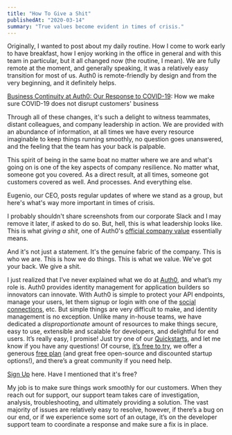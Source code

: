 ```yaml
---
title: "How To Give a Shit"
publishedAt: "2020-03-14"
summary: "True values become evident in times of crisis."
---
```


Originally, I wanted to post about my daily routine. How I come to work early to have breakfast, how I enjoy working in the office in general and with this team in particular, but it all changed now (the routine, I mean). We are fully remote at the moment, and generally speaking, it was a relatively easy transition for most of us. Auth0 is remote-friendly by design and from the very beginning, and it definitely helps.

[Business Continuity at Auth0: Our Response to COVID-19](https://auth0.com/blog/business-continuity-at-auth0-our-response-to-covid-19/): How we make sure COVID-19 does not disrupt customers' business

Through all of these changes, it's such a delight to witness teammates, distant colleagues, and company leadership in action. We are provided with an abundance of information, at all times we have every resource imaginable to keep things running smoothly, no question goes unanswered, and the feeling that the team has your back is palpable.

This spirit of being in the same boat no matter where we are and what's going on is one of the key aspects of company resilience. No matter what, someone got you covered. As a direct result, at all times, someone got customers covered as well. And processes. And everything else.

Eugenio, our CEO, posts regular updates of where we stand as a group, but here's what's way more important in times of crisis.

<ImageWithAlt alt="Give a shit" path="how-to-give-a-shit/fb332fa05c5f79caccf196e722503d7fa1b23db6-1738x744.png" width="1738" height="744"  />

I probably shouldn't share screenshots from our corporate Slack and I may remove it later, if asked to do so. But, hell, this is what leadership looks like. This is what _giving a shit_, one of Auth0's [official company value](https://auth0.com/careers/culture) essentially means.

And it's not just a statement. It's the genuine fabric of the company. This is who we are. This is how we do things. This is what we value. We've got your back. We give a shit.

<ImageWithAlt alt="Give a shit" path="how-to-give-a-shit/64a4a2764dd2bb6762423ccaf509927cca5bb18c-128x128.png" width="128" height="128" />

I just realized that I’ve never explained what we do at [Auth0](https://auth0.com/), and what’s my role is. Auth0 provides identity management for application builders so innovators can innovate. With Auth0 is simple to protect your API endpoints, manage your users, let them signup or login with one of the [social connections](https://auth0.com/docs/connections/identity-providers-social), etc. But simple things are very difficult to make, and identity management is no exception. Unlike many in-house teams, we have dedicated a _disproportionate_ amount of resources to make things secure, easy to use, extensible and scalable for developers, and delightful for end users. It’s really easy, I promise! Just try one of our [Quickstarts](https://auth0.com/docs/quickstarts/), and let me know if you have any questions! Of course, [it’s free to try](https://auth0.com/signup?&signUpData=%7B%22source%22%3A%22rosnovsky.us%22%7D), we offer a generous [free plan](https://auth0.com/pricing/) (and great free open-source and discounted startup options!), and there’s a great community if you need help.

[Sign Up](https://auth0.com/signup) here. Have I mentioned that it's free?

My job is to make sure things work smoothly for our customers. When they reach out for support, our support team takes care of investigation, analysis, troubleshooting, and ultimately providing a solution. The vast majority of issues are relatively easy to resolve, however, if there’s a bug on our end, or if we experience some sort of an outage, it’s on the developer support team to coordinate a response and make sure a fix is in place.
